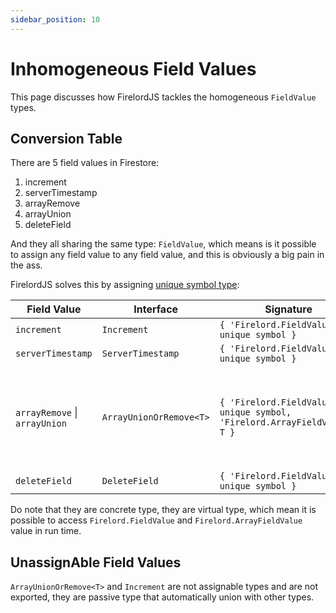 ```yaml
---
sidebar_position: 10
---
```


# Inhomogeneous Field Values

This page discusses how FirelordJS tackles the homogeneous `FieldValue` types.

## Conversion Table

There are 5 field values in Firestore:

1. increment
2. serverTimestamp
3. arrayRemove
4. arrayUnion
5. deleteField

And they all sharing the same type: `FieldValue`, which means is it possible to assign any field value to any field value, and this is obviously a big pain in the ass.

FirelordJS solves this by assigning [unique symbol type](https://www.typescriptlang.org/docs/handbook/release-notes/typescript-2-7.html#unique-symbol):

| Field Value                   | Interface               | Signature                                                                 | Note                                                       |
| ----------------------------- | ----------------------- | ------------------------------------------------------------------------- | ---------------------------------------------------------- |
| `increment`                   | `Increment`             | `{ 'Firelord.FieldValue': unique symbol }`                                |                                                            |
| `serverTimestamp`             | `ServerTimestamp`       | `{ 'Firelord.FieldValue': unique symbol }`                                |                                                            |
| `arrayRemove` \| `arrayUnion` | `ArrayUnionOrRemove<T>` | `{ 'Firelord.FieldValue': unique symbol, 'Firelord.ArrayFieldValue': T }` | This is generic type where `T` is the element of the array |
| `deleteField`                 | `DeleteField`           | `{ 'Firelord.FieldValue': unique symbol }`                                |                                                            |

Do note that they are concrete type, they are virtual type, which mean it is possible to access `Firelord.FieldValue` and `Firelord.ArrayFieldValue` value in run time.

## UnassignAble Field Values

`ArrayUnionOrRemove<T>` and `Increment` are not assignable types and are not exported, they are passive type that automatically union with other types.
